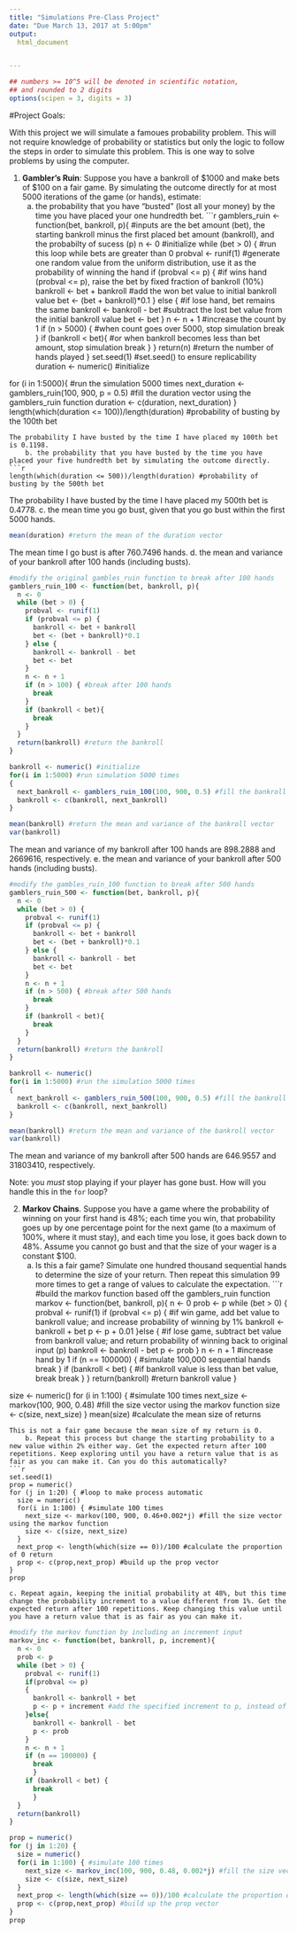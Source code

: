 ```yaml
---
title: "Simulations Pre-Class Project"
date: "Due March 13, 2017 at 5:00pm"
output:
  html_document


---
```


<style type="text/css">
.table {

    width: 80%;
    margin-left:10%; 
    margin-right:10%;
}
</style>
```r
## numbers >= 10^5 will be denoted in scientific notation,
## and rounded to 2 digits
options(scipen = 3, digits = 3)
```




#Project Goals:


With this project we will simulate a famoues probability problem. This will not require knowledge of probability or statistics but only the logic to follow the steps in order to simulate this problem. This is one way to solve problems by using the computer. 

 1. **Gambler's Ruin**: Suppose you have a bankroll of $1000 and make bets of $100 on a fair game. By simulating the outcome directly for at most 5000 iterations of the game (or hands), estimate:
    a. the probability that you have "busted" (lost all your money) by the time you have placed your one hundredth bet.
```r
gamblers_ruin <- function(bet, bankroll, p){ #inputs are the bet amount (bet), the starting bankroll minus the first placed bet amount (bankroll), and the probabilty of sucess (p)
  n <- 0 #initialize 
  while (bet > 0) { #run this loop while bets are greater than 0
    probval <- runif(1) #generate one random value from the uniform distribution, use it as the probability of winning the hand
    if (probval <= p) { #if wins hand (probval <= p), raise the bet by fixed fraction of bankroll (10%)
      bankroll <- bet + bankroll #add the won bet value to initial bankroll value
      bet <- (bet + bankroll)*0.1 
    } else { #if lose hand, bet remains the same
      bankroll <- bankroll - bet #subtract the lost bet value from the initial bankroll value
      bet <- bet
    }
    n <- n + 1 #increase the count by 1
    if (n > 5000) { #when count goes over 5000, stop simulation
      break
    }
    if (bankroll < bet){ #or when bankroll becomes less than bet amount, stop simulation
      break
    }
  }
  return(n) #return the number of hands played
}
set.seed(1) #set.seed() to ensure replicability
duration <- numeric() #initialize

for (i in 1:5000){ #run the simulation 5000 times
  next_duration <- gamblers_ruin(100, 900, p = 0.5) #fill the duration vector using the gamblers_ruin function
  duration <- c(duration, next_duration)
}
length(which(duration <= 100))/length(duration) #probability of busting by the 100th bet
```
The probability I have busted by the time I have placed my 100th bet is 0.1198.
    b. the probability that you have busted by the time you have placed your five hundredth bet by simulating the outcome directly. 
```r
length(which(duration <= 500))/length(duration) #probability of busting by the 500th bet
```
The probability I have busted by the time I have placed my 500th bet is 0.4778.
    c. the mean time you go bust, given that you go bust within the first 5000 hands.
```r
mean(duration) #return the mean of the duration vector
```
The mean time I go bust is after 760.7496 hands.
    d. the mean and variance of your bankroll after 100 hands (including busts).
```r
#modify the original gambles_ruin function to break after 100 hands
gamblers_ruin_100 <- function(bet, bankroll, p){
  n <- 0
  while (bet > 0) {
    probval <- runif(1)
    if (probval <= p) {
      bankroll <- bet + bankroll
      bet <- (bet + bankroll)*0.1
    } else {
      bankroll <- bankroll - bet
      bet <- bet
    }
    n <- n + 1
    if (n > 100) { #break after 100 hands
      break
    }
    if (bankroll < bet){
      break
    }
  }
  return(bankroll) #return the bankroll
}

bankroll <- numeric() #initialize
for(i in 1:5000) #run simulation 5000 times
{
  next_bankroll <- gamblers_ruin_100(100, 900, 0.5) #fill the bankroll vector using the modified gamblers_ruin function
  bankroll <- c(bankroll, next_bankroll)
}

mean(bankroll) #return the mean and variance of the bankroll vector
var(bankroll)

```
The mean and variance of my bankroll after 100 hands are 898.2888 and 2669616, respectively.
    e. the mean and variance of your bankroll after 500 hands (including busts).
```r
#modify the gambles_ruin_100 function to break after 500 hands
gamblers_ruin_500 <- function(bet, bankroll, p){
  n <- 0
  while (bet > 0) {
    probval <- runif(1)
    if (probval <= p) {
      bankroll <- bet + bankroll
      bet <- (bet + bankroll)*0.1
    } else {
      bankroll <- bankroll - bet
      bet <- bet
    }
    n <- n + 1
    if (n > 500) { #break after 500 hands
      break
    }
    if (bankroll < bet){
      break
    }
  }
  return(bankroll) #return the bankroll
}

bankroll <- numeric()
for(i in 1:5000) #run the simulation 5000 times
{
  next_bankroll <- gamblers_ruin_500(100, 900, 0.5) #fill the bankroll vector using the modified gamblers_ruin function
  bankroll <- c(bankroll, next_bankroll)
}

mean(bankroll) #return the mean and variance of the bankroll vector
var(bankroll)
```
The mean and variance of my bankroll after 500 hands are 646.9557 and 31803410, respectively.

Note: you *must* stop playing if your player has gone bust. How will you handle this in the `for` loop?


2. **Markov Chains**. Suppose you have a game where the probability of winning on your first hand is 48%; each time you win, that probability goes up by one percentage point for the next game (to a maximum of 100%, where it must stay), and each time you lose, it goes back down to 48%. Assume you cannot go bust and that the size of your wager is a constant $100.
    a. Is this a fair game? Simulate one hundred thousand sequential hands to determine the size of your return. Then repeat this simulation 99 more times to get a range of values to calculate the expectation.
```r
#build the markov function based off the gamblers_ruin function
markov <- function(bet, bankroll, p){
  n <- 0
  prob <- p
  while (bet > 0) {
    probval <- runif(1)
    if (probval <= p) { #if win game, add bet value to bankroll value; and increase probability of winning by 1%
      bankroll <- bankroll + bet
      p <- p + 0.01
    }else { #if lose game, subtract bet value from bankroll value; and return probability of winning back to original input (p)
      bankroll <- bankroll - bet
      p <- prob
    }
    n <- n + 1 #increase hand by 1
    if (n == 100000) { #simulate 100,000 sequential hands
      break
      }
    if (bankroll < bet) { #if bankroll value is less than bet value, break
      break
      }
  }
  return(bankroll) #return bankroll value
}

size <- numeric()
for (i in 1:100) { #simulate 100 times
  next_size <- markov(100, 900, 0.48) #fill the size vector using the markov function
  size <- c(size, next_size)
}
mean(size) #calculate the mean size of returns
```
This is not a fair game because the mean size of my return is 0.
    b. Repeat this process but change the starting probability to a new value within 2% either way. Get the expected return after 100 repetitions. Keep exploring until you have a return value that is as fair as you can make it. Can you do this automatically?
```r
set.seed(1)
prop = numeric()
for (j in 1:20) { #loop to make process automatic
  size = numeric()
  for(i in 1:100) { #simulate 100 times
    next_size <- markov(100, 900, 0.46+0.002*j) #fill the size vector using the markov function
    size <- c(size, next_size)
  }
  next_prop <- length(which(size == 0))/100 #calculate the proportion of 0 return
  prop <- c(prop,next_prop) #build up the prop vector
}
prop
```
    c. Repeat again, keeping the initial probability at 48%, but this time change the probability increment to a value different from 1%. Get the expected return after 100 repetitions. Keep changing this value until you have a return value that is as fair as you can make it.
```r
#modify the markov function by including an increment input
markov_inc <- function(bet, bankroll, p, increment){
  n <- 0
  prob <- p
  while (bet > 0) {
    probval <- runif(1)
    if(probval <= p)
    {
      bankroll <- bankroll + bet
      p <- p + increment #add the specified increment to p, instead of a fixed value
    }else{
      bankroll <- bankroll - bet
      p <- prob
    }
    n <- n + 1
    if (n == 100000) {
      break
      }
    if (bankroll < bet) {
      break
      }
  }
  return(bankroll)
}

prop = numeric()
for (j in 1:20) {
  size = numeric()
  for(i in 1:100) { #simulate 100 times
    next_size <- markov_inc(100, 900, 0.48, 0.002*j) #fill the size vector using the markov_inc function
    size <- c(size, next_size)
  }
  next_prop <- length(which(size == 0))/100 #calculate the proportion of 0 return
  prop <- c(prop,next_prop) #build up the prop vector
}
prop

```
